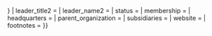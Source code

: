 <noinclude>{{Wraps infobox|Infobox organization}}</noinclude>{{Infobox organization
| name          = {{PAGENAMEBASE}}
| native_name   = {{{name|}}}
| image         = Emblem of the United Nations.svg
| image_size    = 120px
| map           = {{{image|}}}
| map_size      = {{{image size|}}}
| map_caption  = {{{caption|}}}
| map2          = {{{map|}}}
| map2_caption  = {{{map_caption|}}}
| abbreviation  = {{{acronyms|}}}
| formation     = {{{established|}}}
| type          = {{{type|}}}
| leader_title  = {{{leader_title|}}}
| leader_name   = {{{leader_name|{{{head|}}}}}}
| leader_title2 = {{{leader_title2|}}}
| leader_name2  = {{{leader_name2|}}}
| status        = {{{status|}}}
| membership    = {{{membership|}}}
| headquarters  = {{{headquarters|}}}
| parent_organization = {{{parent|}}}
| subsidiaries  = {{{subsidiaries|}}}
| website       = {{{website|}}}
| footnotes     = {{{footnotes|}}}
}}<noinclude>
{{Documentation}}<!-- Please add any category and interwiki links on the /doc page, not here - thanks! --></noinclude>